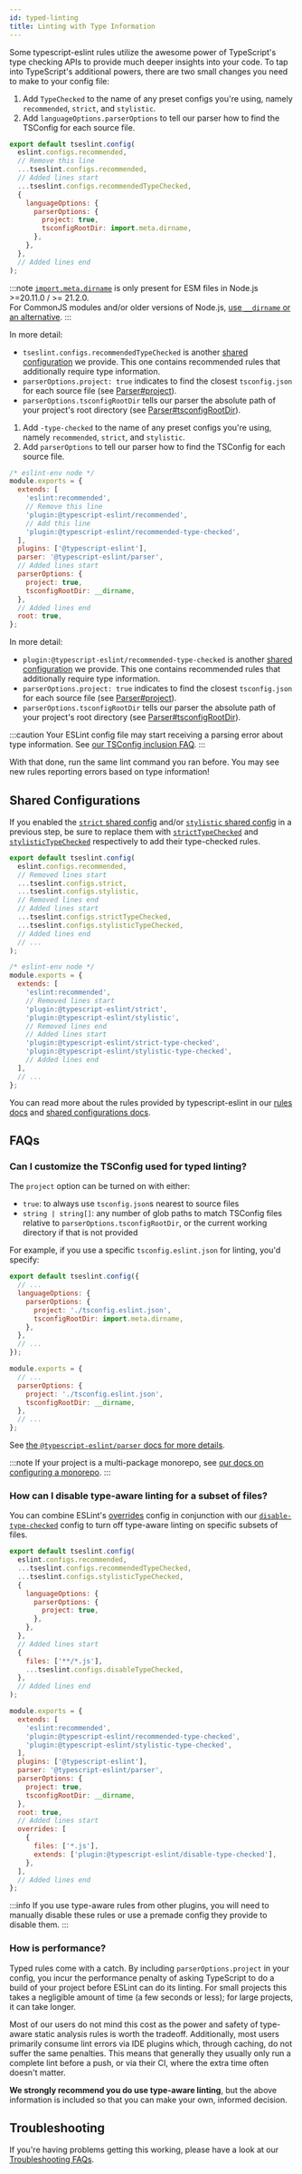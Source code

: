 ```yaml
---
id: typed-linting
title: Linting with Type Information
---
```



Some typescript-eslint rules utilize the awesome power of TypeScript's type checking APIs to provide much deeper insights into your code.
To tap into TypeScript's additional powers, there are two small changes you need to make to your config file:

<Tabs groupId="eslint-config">
<TabItem value="Flat Config">

1. Add `TypeChecked` to the name of any preset configs you're using, namely `recommended`, `strict`, and `stylistic`.
2. Add `languageOptions.parserOptions` to tell our parser how to find the TSConfig for each source file.

```js title="eslint.config.js"
export default tseslint.config(
  eslint.configs.recommended,
  // Remove this line
  ...tseslint.configs.recommended,
  // Added lines start
  ...tseslint.configs.recommendedTypeChecked,
  {
    languageOptions: {
      parserOptions: {
        project: true,
        tsconfigRootDir: import.meta.dirname,
      },
    },
  },
  // Added lines end
);
```

:::note
[`import.meta.dirname`](https://nodejs.org/api/esm.html#importmetadirname) is only present for ESM files in Node.js >=20.11.0 / >= 21.2.0.<br />
For CommonJS modules and/or older versions of Node.js, [use `__dirname` or an alternative](https://stackoverflow.com/questions/46745014/alternative-for-dirname-in-node-js-when-using-es6-modules).
:::

In more detail:

- `tseslint.configs.recommendedTypeChecked` is another [shared configuration](../users/Shared_Configurations.mdx) we provide. This one contains recommended rules that additionally require type information.
- `parserOptions.project: true` indicates to find the closest `tsconfig.json` for each source file (see [Parser#project](../packages/Parser.mdx#project)).
- `parserOptions.tsconfigRootDir` tells our parser the absolute path of your project's root directory (see [Parser#tsconfigRootDir](../packages/Parser.mdx#tsconfigrootdir)).

</TabItem>
<TabItem value="Legacy Config">

1. Add `-type-checked` to the name of any preset configs you're using, namely `recommended`, `strict`, and `stylistic`.
2. Add `parserOptions` to tell our parser how to find the TSConfig for each source file.

```js title=".eslintrc.cjs"
/* eslint-env node */
module.exports = {
  extends: [
    'eslint:recommended',
    // Remove this line
    'plugin:@typescript-eslint/recommended',
    // Add this line
    'plugin:@typescript-eslint/recommended-type-checked',
  ],
  plugins: ['@typescript-eslint'],
  parser: '@typescript-eslint/parser',
  // Added lines start
  parserOptions: {
    project: true,
    tsconfigRootDir: __dirname,
  },
  // Added lines end
  root: true,
};
```

In more detail:

- `plugin:@typescript-eslint/recommended-type-checked` is another [shared configuration](../users/Shared_Configurations.mdx) we provide. This one contains recommended rules that additionally require type information.
- `parserOptions.project: true` indicates to find the closest `tsconfig.json` for each source file (see [Parser#project](../packages/Parser.mdx#project)).
- `parserOptions.tsconfigRootDir` tells our parser the absolute path of your project's root directory (see [Parser#tsconfigRootDir](../packages/Parser.mdx#tsconfigrootdir)).

</TabItem>
</Tabs>

:::caution
Your ESLint config file may start receiving a parsing error about type information.
See [our TSConfig inclusion FAQ](../troubleshooting/faqs/General.mdx#i-get-errors-telling-me-eslint-was-configured-to-run--however-that-tsconfig-does-not--none-of-those-tsconfigs-include-this-file).
:::

With that done, run the same lint command you ran before.
You may see new rules reporting errors based on type information!

## Shared Configurations

If you enabled the [`strict` shared config](../users/Shared_Configurations.mdx#strict) and/or [`stylistic` shared config](../users/Shared_Configurations.mdx#stylistic) in a previous step, be sure to replace them with [`strictTypeChecked`](../users/Shared_Configurations.mdx#strict-type-checked) and [`stylisticTypeChecked`](../users/Shared_Configurations.mdx#stylistic-type-checked) respectively to add their type-checked rules.

<Tabs groupId="eslint-config">
<TabItem value="Flat Config">

```js title="eslint.config.js"
export default tseslint.config(
  eslint.configs.recommended,
  // Removed lines start
  ...tseslint.configs.strict,
  ...tseslint.configs.stylistic,
  // Removed lines end
  // Added lines start
  ...tseslint.configs.strictTypeChecked,
  ...tseslint.configs.stylisticTypeChecked,
  // Added lines end
  // ...
);
```

</TabItem>
<TabItem value="Legacy Config">

```js title=".eslintrc.cjs"
/* eslint-env node */
module.exports = {
  extends: [
    'eslint:recommended',
    // Removed lines start
    'plugin:@typescript-eslint/strict',
    'plugin:@typescript-eslint/stylistic',
    // Removed lines end
    // Added lines start
    'plugin:@typescript-eslint/strict-type-checked',
    'plugin:@typescript-eslint/stylistic-type-checked',
    // Added lines end
  ],
  // ...
};
```

</TabItem>
</Tabs>

You can read more about the rules provided by typescript-eslint in our [rules docs](/rules) and [shared configurations docs](../users/Shared_Configurations.mdx).

## FAQs

### Can I customize the TSConfig used for typed linting?

The `project` option can be turned on with either:

- `true`: to always use `tsconfig.json`s nearest to source files
- `string | string[]`: any number of glob paths to match TSConfig files relative to `parserOptions.tsconfigRootDir`, or the current working directory if that is not provided

For example, if you use a specific `tsconfig.eslint.json` for linting, you'd specify:

<Tabs groupId="eslint-config">
<TabItem value="Flat Config">

```js title="eslint.config.js"
export default tseslint.config({
  // ...
  languageOptions: {
    parserOptions: {
      project: './tsconfig.eslint.json',
      tsconfigRootDir: import.meta.dirname,
    },
  },
  // ...
});
```

</TabItem>
<TabItem value="Legacy Config">

```js title=".eslintrc.js"
module.exports = {
  // ...
  parserOptions: {
    project: './tsconfig.eslint.json',
    tsconfigRootDir: __dirname,
  },
  // ...
};
```

</TabItem>
</Tabs>

See [the `@typescript-eslint/parser` docs for more details](../packages/Parser.mdx#project).

:::note
If your project is a multi-package monorepo, see [our docs on configuring a monorepo](../troubleshooting/typed-linting/Monorepos.mdx).
:::

### How can I disable type-aware linting for a subset of files?

You can combine ESLint's [overrides](https://eslint.org/docs/latest/use/configure/configuration-files#configuration-based-on-glob-patterns) config in conjunction with our [`disable-type-checked`](../users/Shared_Configurations.mdx#disable-type-checked) config to turn off type-aware linting on specific subsets of files.

<Tabs groupId="eslint-config">
<TabItem value="Flat Config">

```js title="eslint.config.js"
export default tseslint.config(
  eslint.configs.recommended,
  ...tseslint.configs.recommendedTypeChecked,
  ...tseslint.configs.stylisticTypeChecked,
  {
    languageOptions: {
      parserOptions: {
        project: true,
      },
    },
  },
  // Added lines start
  {
    files: ['**/*.js'],
    ...tseslint.configs.disableTypeChecked,
  },
  // Added lines end
);
```

</TabItem>
<TabItem value="Legacy Config">

```js title=".eslintrc.js"
module.exports = {
  extends: [
    'eslint:recommended',
    'plugin:@typescript-eslint/recommended-type-checked',
    'plugin:@typescript-eslint/stylistic-type-checked',
  ],
  plugins: ['@typescript-eslint'],
  parser: '@typescript-eslint/parser',
  parserOptions: {
    project: true,
    tsconfigRootDir: __dirname,
  },
  root: true,
  // Added lines start
  overrides: [
    {
      files: ['*.js'],
      extends: ['plugin:@typescript-eslint/disable-type-checked'],
    },
  ],
  // Added lines end
};
```

</TabItem>
</Tabs>

:::info
If you use type-aware rules from other plugins, you will need to manually disable these rules or use a premade config they provide to disable them.
:::

### How is performance?

Typed rules come with a catch.
By including `parserOptions.project` in your config, you incur the performance penalty of asking TypeScript to do a build of your project before ESLint can do its linting.
For small projects this takes a negligible amount of time (a few seconds or less); for large projects, it can take longer.

Most of our users do not mind this cost as the power and safety of type-aware static analysis rules is worth the tradeoff.
Additionally, most users primarily consume lint errors via IDE plugins which, through caching, do not suffer the same penalties.
This means that generally they usually only run a complete lint before a push, or via their CI, where the extra time often doesn't matter.

**We strongly recommend you do use type-aware linting**, but the above information is included so that you can make your own, informed decision.

## Troubleshooting

If you're having problems getting this working, please have a look at our [Troubleshooting FAQs](../troubleshooting/faqs/General.mdx).
